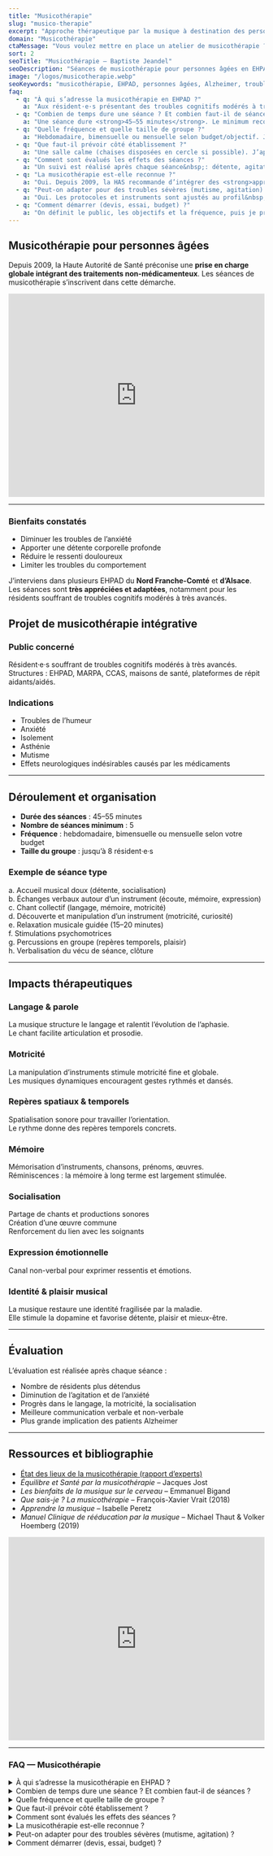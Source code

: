```yaml
---
title: "Musicothérapie"
slug: "musico-therapie"
excerpt: "Approche thérapeutique par la musique à destination des personnes âgées."
domain: "Musicothérapie"
ctaMessage: "Vous voulez mettre en place un atelier de musicothérapie ? Contactez-moi"
sort: 2
seoTitle: "Musicothérapie — Baptiste Jeandel"
seoDescription: "Séances de musicothérapie pour personnes âgées en EHPAD et structures spécialisées. Approche non médicamenteuse pour Alzheimer, troubles cognitifs, anxiété et troubles du comportement."
image: "/logos/musicotherapie.webp"
seoKeywords: "musicothérapie, EHPAD, personnes âgées, Alzheimer, troubles cognitifs, approche non médicamenteuse, relaxation sonore, ateliers thérapeutiques, anxiété, douleur, troubles du comportement"
faq:
  - q: "À qui s’adresse la musicothérapie en EHPAD ?"
    a: "Aux résident·e·s présentant des troubles cognitifs modérés à très avancés (Alzheimer & apparentés), anxiété, isolement, asthénie, troubles de l’humeur, etc."
  - q: "Combien de temps dure une séance ? Et combien faut-il de séances ?"
    a: "Une séance dure <strong>45–55 minutes</strong>. Le minimum recommandé est de <strong>10 séances</strong> pour observer des effets réels sur les résident·e·s."
  - q: "Quelle fréquence et quelle taille de groupe ?"
    a: "Hebdomadaire, bimensuelle ou mensuelle selon budget/objectif. Jusqu’à <strong>8 résident·e·s</strong> par groupe."
  - q: "Que faut-il prévoir côté établissement ?"
    a: "Une salle calme (chaises disposées en cercle si possible). J’apporte le système de diffusion et les instruments."
  - q: "Comment sont évalués les effets des séances ?"
    a: "Un suivi est réalisé après chaque séance&nbsp;: détente, agitation/anxiété, langage, motricité, socialisation, communication verbale/non-verbale, implication des personnes souffrant de maladies neurodégénératives."
  - q: "La musicothérapie est-elle reconnue ?"
    a: "Oui. Depuis 2009, la HAS recommande d’intégrer des <strong>approches non médicamenteuses</strong> dans la prise en charge globale des personnes âgées. La musicothérapie s’inscrit dans ce cadre."
  - q: "Peut-on adapter pour des troubles sévères (mutisme, agitation) ?"
    a: "Oui. Les protocoles et instruments sont ajustés au profil&nbsp;: stimulation douce, chant guidé, percussions simples, relaxation musicale, travail rythmique progressif. Pour ce type de résident·e·s, je préconise des <strong>séances individuelles</strong>."
  - q: "Comment démarrer (devis, essai, budget) ?"
    a: "On définit le public, les objectifs et la fréquence, puis je propose un devis. Possibilité d’une séance test selon disponibilité. Contactez-moi via le bouton <em>« Demander un devis »</em>."
---
```




## Musicothérapie pour personnes âgées
Depuis 2009, la Haute Autorité de Santé préconise une **prise en charge globale intégrant des traitements non-médicamenteux**. Les séances de musicothérapie s’inscrivent dans cette démarche.

<iframe 
  width="100%" 
  height="400" 
  src="https://www.youtube.com/embed/YdNsiOIurSs" 
  title="Projet musicothérapie intégrative" 
  frameborder="0" 
  allow="accelerometer; autoplay; clipboard-write; encrypted-media; gyroscope; picture-in-picture" 
  allowfullscreen
></iframe>

---

### Bienfaits constatés

- Diminuer les troubles de l’anxiété  
- Apporter une détente corporelle profonde  
- Réduire le ressenti douloureux  
- Limiter les troubles du comportement  

J’interviens dans plusieurs EHPAD du **Nord Franche-Comté** et **d’Alsace**.  
Les séances sont **très appréciées et adaptées**, notamment pour les résidents souffrant de troubles cognitifs modérés à très avancés.

## Projet de musicothérapie intégrative

### Public concerné
Résident·e·s souffrant de troubles cognitifs modérés à très avancés.  
Structures : EHPAD, MARPA, CCAS, maisons de santé, plateformes de répit aidants/aidés.  

### Indications
- Troubles de l’humeur  
- Anxiété  
- Isolement  
- Asthénie  
- Mutisme  
- Effets neurologiques indésirables causés par les médicaments  

---

## Déroulement et organisation

- **Durée des séances** : 45–55 minutes  
- **Nombre de séances minimum** : 5  
- **Fréquence** : hebdomadaire, bimensuelle ou mensuelle selon votre budget 
- **Taille du groupe** : jusqu’à 8 résident·e·s  

### Exemple de séance type
a. Accueil musical doux (détente, socialisation)  
b. Échanges verbaux autour d’un instrument (écoute, mémoire, expression)  
c. Chant collectif (langage, mémoire, motricité)  
d. Découverte et manipulation d’un instrument (motricité, curiosité)  
e. Relaxation musicale guidée (15–20 minutes)  
f. Stimulations psychomotrices  
g. Percussions en groupe (repères temporels, plaisir)  
h. Verbalisation du vécu de séance, clôture  

---

## Impacts thérapeutiques

### Langage & parole
La musique structure le langage et ralentit l’évolution de l’aphasie.  
Le chant facilite articulation et prosodie.  

### Motricité
La manipulation d’instruments stimule motricité fine et globale.  
Les musiques dynamiques encouragent gestes rythmés et dansés.  

### Repères spatiaux & temporels
Spatialisation sonore pour travailler l’orientation.  
Le rythme donne des repères temporels concrets.  

### Mémoire
Mémorisation d’instruments, chansons, prénoms, œuvres.  
Réminiscences : la mémoire à long terme est largement stimulée.   

### Socialisation
Partage de chants et productions sonores  
Création d’une œuvre commune  
Renforcement du lien avec les soignants  

### Expression émotionnelle
Canal non-verbal pour exprimer ressentis et émotions.  

### Identité & plaisir musical
La musique restaure une identité fragilisée par la maladie.  
Elle stimule la dopamine et favorise détente, plaisir et mieux-être.  

---

## Évaluation

L’évaluation est réalisée après chaque séance :  

- Nombre de résidents plus détendus  
- Diminution de l’agitation et de l’anxiété  
- Progrès dans le langage, la motricité, la socialisation  
- Meilleure communication verbale et non-verbale  
- Plus grande implication des patients Alzheimer
---

## Ressources et bibliographie

- [État des lieux de la musicothérapie (rapport d’experts)](https://drive.google.com/file/d/1AARWbE0O2OF2ofR09c4F6AxbdXS-5BoG/view?usp=sharing)  
- *Équilibre et Santé par la musicothérapie* – Jacques Jost  
- *Les bienfaits de la musique sur le cerveau* – Emmanuel Bigand  
- *Que sais-je ? La musicothérapie* – François-Xavier Vrait (2018)  
- *Apprendre la musique* – Isabelle Peretz  
- *Manuel Clinique de rééducation par la musique* – Michael Thaut & Volker Hoemberg (2019)



<iframe 
  width="100%" 
  height="400" 
  src="https://www.youtube.com/embed/Ap5nJ0gjpqM?start=1" 
  title="Musicothérapie pour personnes âgées" 
  frameborder="0" 
  allow="accelerometer; autoplay; clipboard-write; encrypted-media; gyroscope; picture-in-picture" 
  allowfullscreen
></iframe>

---
### FAQ — Musicothérapie

<details>
  <summary>À qui s’adresse la musicothérapie en EHPAD ?</summary>
  Aux résident·e·s présentant des troubles cognitifs modérés à très avancés (Alzheimer & apparentés), anxiété, isolement, asthénie, troubles de l’humeur, etc.
</details>

<details>
  <summary>Combien de temps dure une séance ? Et combien faut-il de séances ?</summary>
  Une séance dure <strong>45–55 minutes</strong>.  
  Le minimum recommandé est de <strong>10 séances</strong> pour observer des effets réels sur les résident·e·s.
</details>

<details>
  <summary>Quelle fréquence et quelle taille de groupe ?</summary>
  Hebdomadaire, bimensuelle ou mensuelle selon budget/objectif.  
  Jusqu’à <strong>8 résident·e·s</strong> par groupe.
</details>

<details>
  <summary>Que faut-il prévoir côté établissement ?</summary>
  Une salle calme (chaises disposées en cercle si possible).  
  J’apporte le système de diffusion et les instruments.
</details>

<details>
  <summary>Comment sont évalués les effets des séances ?</summary>
  Un suivi est réalisé après chaque séance :  
  détente, agitation/anxiété, langage, motricité, socialisation, communication verbale/non-verbale, implication des personnes souffrant de maladies neurodégénératives.
</details>

<details>
  <summary>La musicothérapie est-elle reconnue ?</summary>
  Oui. Depuis 2009, la HAS recommande d’intégrer des <strong>approches non médicamenteuses</strong> dans la prise en charge globale des personnes âgées.  
  La musicothérapie s’inscrit dans ce cadre.
</details>

<details>
  <summary>Peut-on adapter pour des troubles sévères (mutisme, agitation) ?</summary>
  Oui. Les protocoles et instruments sont ajustés au profil :  
  stimulation douce, chant guidé, percussions simples, relaxation musicale, travail rythmique progressif.  
  Pour ce type de résident·e·s, je préconise des <strong>séances individuelles</strong>.
</details>

<details>
  <summary>Comment démarrer (devis, essai, budget) ?</summary>
  On définit le public, les objectifs et la fréquence, puis je propose un devis.  
  Possibilité d’une séance test selon disponibilité.  
  Contactez-moi via le bouton <em>« Demander un devis »</em>.
</details>

